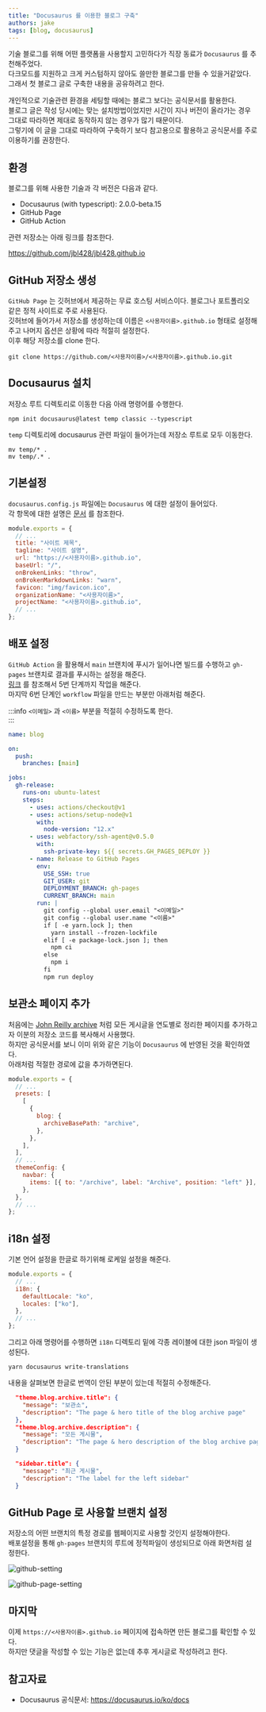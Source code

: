```yaml
---
title: "Docusaurus 를 이용한 블로그 구축"
authors: jake
tags: [blog, docusaurus]
---
```


기술 블로그를 위해 어떤 플랫폼을 사용할지 고민하다가 직장 동료가 `Docusaurus` 를 추천해주었다.  
다크모드를 지원하고 크게 커스텀하지 않아도 쓸만한 블로그를 만들 수 있을거같았다.  
그래서 첫 블로그 글로 구축한 내용을 공유하려고 한다.

<!--truncate-->

개인적으로 기술관련 환경을 세팅할 때에는 블로그 보다는 공식문서를 활용한다.  
블로그 글은 작성 당시에는 맞는 설치방법이었지만 시간이 지나 버전이 올라가는 경우 그대로 따라하면 제대로 동작하지 않는 경우가 많기 때문이다.  
그렇기에 이 글을 그대로 따라하여 구축하기 보다 참고용으로 활용하고 공식문서를 주로 이용하기를 권장한다.

## 환경

블로그를 위해 사용한 기술과 각 버전은 다음과 같다.

- Docusaurus (with typescript): 2.0.0-beta.15
- GitHub Page
- GitHub Action

관련 저장소는 아래 링크를 참조한다.

https://github.com/jbl428/jbl428.github.io

## GitHub 저장소 생성

`GitHub Page` 는 깃허브에서 제공하는 무료 호스팅 서비스이다. 블로그나 포트폴리오 같은 정적 사이트로 주로 사용된다.  
깃허브에 들어가서 저장소를 생성하는데 이름은 `<사용자이름>.github.io` 형태로 설정해주고 나머지 옵션은 상황에 따라 적절히 설정한다.  
이후 해당 저장소를 clone 한다.

```shell
git clone https://github.com/<사용자이름>/<사용자이름>.github.io.git
```

## Docusaurus 설치

저장소 루트 디렉토리로 이동한 다음 아래 명령어를 수행한다.

```shell
npm init docusaurus@latest temp classic --typescript
```

`temp` 디렉토리에 docusaurus 관련 파일이 들어가는데 저장소 루트로 모두 이동한다.

```shell
mv temp/* .
mv temp/.* .
```

## 기본설정

`docusaurus.config.js` 파일에는 `Docusaurus` 에 대한 설정이 들어있다.  
각 항목에 대한 설명은 [문서](https://docusaurus.io/ko/docs/docusaurus.config.js) 를 참조한다.

```jsx {3-11} title="docusaurus.config.js"
module.exports = {
  // ...
  title: "사이트 제목",
  tagline: "사이트 설명",
  url: "https://<사용자이름>.github.io",
  baseUrl: "/",
  onBrokenLinks: "throw",
  onBrokenMarkdownLinks: "warn",
  favicon: "img/favicon.ico",
  organizationName: "<사용자이름>",
  projectName: "<사용자이름>.github.io",
  // ...
};
```

## 배포 설정

`GitHub Action` 을 활용해서 `main` 브랜치에 푸시가 일어나면 빌드를 수행하고 `gh-pages` 브랜치로 결과를 푸시하는 설정을 해준다.  
[링크](https://docusaurus.io/ko/docs/deployment#triggering-deployment-with-github-actions) 를 참조해서 5번 단계까지 작업을 해준다.  
마지막 6번 단계인 `workflow` 파일을 만드는 부분만 아래처럼 해준다.

:::info
`<이메일>` 과 `<이름>` 부분을 적절히 수정하도록 한다.  
:::

```yaml title=".github/workflows/blog.yml"
name: blog

on:
  push:
    branches: [main]

jobs:
  gh-release:
    runs-on: ubuntu-latest
    steps:
      - uses: actions/checkout@v1
      - uses: actions/setup-node@v1
        with:
          node-version: "12.x"
      - uses: webfactory/ssh-agent@v0.5.0
        with:
          ssh-private-key: ${{ secrets.GH_PAGES_DEPLOY }}
      - name: Release to GitHub Pages
        env:
          USE_SSH: true
          GIT_USER: git
          DEPLOYMENT_BRANCH: gh-pages
          CURRENT_BRANCH: main
        run: |
          git config --global user.email "<이메일>"
          git config --global user.name "<이름>"
          if [ -e yarn.lock ]; then
            yarn install --frozen-lockfile
          elif [ -e package-lock.json ]; then
            npm ci
          else
            npm i
          fi
          npm run deploy
```

## 보관소 페이지 추가

처음에는 [John Reilly archive](https://blog.johnnyreilly.com/blog-archive) 처럼 모든 게시글을 연도별로 정리한 페이지를 추가하고자 이분의 저장소 코드를 복사해서 사용했다.  
하지만 공식문서를 보니 이미 위와 같은 기능이 `Docusaurus` 에 반영된 것을 확인하였다.  
아래처럼 적절한 경로에 값을 추가하면된다.

```jsx {7,15} title="docusaurus.config.js"
module.exports = {
  // ...
  presets: [
    [
      {
        blog: {
          archiveBasePath: "archive",
        },
      },
    ],
  ],
  // ...
  themeConfig: {
    navbar: {
      items: [{ to: "/archive", label: "Archive", position: "left" }],
    },
  },
  // ...
};
```

## i18n 설정

기본 언어 설정을 한글로 하기위해 로케일 설정을 해준다.

```jsx {3-6} title="docusaurus.config.js"
module.exports = {
  // ...
  i18n: {
    defaultLocale: "ko",
    locales: ["ko"],
  },
  // ...
};
```

그리고 아래 명령어를 수행하면 `i18n` 디렉토리 밑에 각종 레이블에 대한 json 파일이 생성된다.

```shell
yarn docusaurus write-translations
```

내용을 살펴보면 한글로 번역이 안된 부분이 있는데 적절히 수정해준다.

```json title="i18n/ko/code.json"
  "theme.blog.archive.title": {
    "message": "보관소",
    "description": "The page & hero title of the blog archive page"
  },
  "theme.blog.archive.description": {
    "message": "모든 게시물",
    "description": "The page & hero description of the blog archive page"
  }
```

```json title="i18n/ko/docusaurus-plugin-content-blog/options.json"
  "sidebar.title": {
    "message": "최근 게시물",
    "description": "The label for the left sidebar"
  }
```

## GitHub Page 로 사용할 브랜치 설정

저장소의 어떤 브랜치의 특정 경로를 웹페이지로 사용할 것인지 설정해야한다.  
배포설정을 통해 `gh-pages` 브랜치의 루트에 정적파일이 생성되므로 아래 화면처럼 설정한다.

![github-setting](./github-setting.png)

![github-page-setting](./github-page-setting.png)

## 마지막

이제 `https://<사용자이름>.github.io` 페이지에 접속하면 만든 블로그를 확인할 수 있다.  
하지만 댓글을 작성할 수 있는 기능은 없는데 추후 게시글로 작성하려고 한다.

## 참고자료

- Docusaurus 공식문서: https://docusaurus.io/ko/docs
